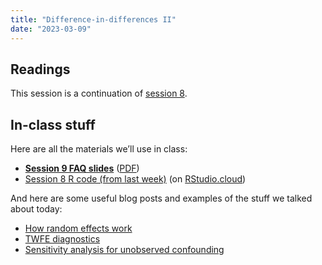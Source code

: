 ```yaml
---
title: "Difference-in-differences II"
date: "2023-03-09"
---
```


## Readings

This session is a continuation of [session 8](/content/08-content/).

::: {.content-hidden}
## In-class stuff

Here are all the materials we'll use in class:

- [**Session 9 FAQ slides**](/slides/09-class.html) ([PDF](/slides/09-class.pdf))
- [Session 8 R code (from last week)](/projects/week-8.zip) (on [RStudio.cloud](https://rstudio.cloud/spaces/269500/content/4698821))

And here are some useful blog posts and examples of the stuff we talked about today:

- [How random effects work](https://www.andrewheiss.com/blog/2021/12/01/multilevel-models-panel-data-guide/#introduction-to-random-effects-intercepts-for-each-continent)
- [TWFE diagnostics](https://www.andrewheiss.com/blog/2021/08/25/twfe-diagnostics/)
- [Sensitivity analysis for unobserved confounding](/example/confounding-sensitivity.qmd)
:::
